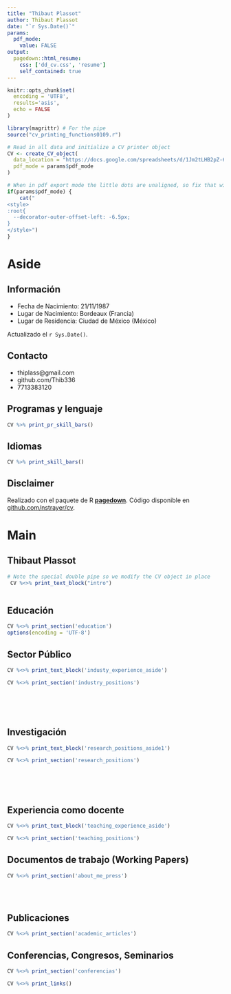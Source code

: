 --- 
title: "Thibaut Plassot"
author: Thibaut Plassot
date: "`r Sys.Date()`"
params:
  pdf_mode: 
    value: FALSE
output:
  pagedown::html_resume:
    css: ['dd_cv.css', 'resume']
    self_contained: true
--- 

```{r, include=FALSE}
knitr::opts_chunk$set(
  encoding = 'UTF8',
  results='asis', 
  echo = FALSE
)

library(magrittr) # For the pipe
source("cv_printing_functions0109.r")

# Read in all data and initialize a CV printer object
CV <- create_CV_object(
  data_location = "https://docs.google.com/spreadsheets/d/1Jm2tLHB2pZ-61s0lls5Z4sc5iAooIqnsqIWiq97Iokk/edit?usp=sharing",  
  pdf_mode = params$pdf_mode
)


```


```{r}
# When in pdf export mode the little dots are unaligned, so fix that with some conditional CSS.
if(params$pdf_mode) {
    cat("
<style>
:root{
  --decorator-outer-offset-left: -6.5px;
}
</style>")
}
```


Aside
===============================================================================
Información  {#Información }
--------------------------------------------------------------------------------

- <i class="fa fa-calendar-alt"></i> Fecha de Nacimiento: 21/11/1987
- <i class="fa fa-globe"></i> Lugar de Nacimiento: Bordeaux (Francia)
- <i class="fa fa-map-marker-alt"></i> Lugar de Residencia: Ciudad de México (México)



Actualizado el  `r Sys.Date()`.

Contacto {#contact}
--------------------------------------------------------------------------------
- <i class="fa fa-envelope"></i> thiplass@gmail.com
- <i class="fa fa-github"></i> github.com/Thib336
- <i class="fa fa-phone"></i> 7713383120

Programas y lenguaje  {#pr_skills}
--------------------------------------------------------------------------------

```{r}
CV %>% print_pr_skill_bars()
```

Idiomas  {#skills}
--------------------------------------------------------------------------------
```{r}
CV %>% print_skill_bars() 
```



Disclaimer {#disclaimer}
--------------------------------------------------------------------------------

Realizado con el paquete de R [**pagedown**](https://github.com/rstudio/pagedown). 
Código disponible en [github.com/nstrayer/cv](https://github.com/nstrayer/cv).



Main
================================================================================

Thibaut Plassot {#title}
--------------------------------------------------------------------------------

```{r}
# Note the special double pipe so we modify the CV object in place
 CV %<>% print_text_block("intro")



```

Educación {data-icon=graduation-cap data-concise=true}
--------------------------------------------------------------------------------

```{r}
CV %<>% print_section('education')
options(encoding = 'UTF-8')
```


Sector Público {data-icon=suitcase}
--------------------------------------------------------------------------------

::: aside
```{r}
CV %<>% print_text_block('industy_experience_aside')
```
:::


```{r}
CV %<>% print_section('industry_positions')
```



<!-- These breaks just force a new page so section doesnt get cut off -->
<br>
<br>
<br>

Investigación  {data-icon=laptop}
--------------------------------------------------------------------------------

::: aside
```{r}
CV %<>% print_text_block('research_positions_aside1')
```
:::




```{r}
CV %<>% print_section('research_positions')
```


<!-- These breaks just force a new page so section doesnt get cut off -->
<br>
<br>
<br>

Experiencia como docente  {data-icon=chalkboard-teacher}
--------------------------------------------------------------------------------

::: aside
```{r}
CV %<>% print_text_block('teaching_experience_aside')
```
:::

```{r}
CV %<>% print_section('teaching_positions')
```





Documentos de trabajo (Working Papers) {data-icon=newspaper}
--------------------------------------------------------------------------------

```{r}
CV %<>% print_section('about_me_press')
```


<br>
<br>




Publicaciones 
--------------------------------------------------------------------------------

```{r}
CV %<>% print_section('academic_articles')
```



Conferencias, Congresos, Seminarios {data-icon=comments}
--------------------------------------------------------------------------------

```{r}
CV %<>% print_section('conferencias')
```


```{r}
CV %<>% print_links()
```

